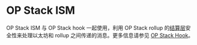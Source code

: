 # OP Stack ISM

OP Stack ISM 与 OP Stack hook 一起使用，利用 OP Stack rollup 的[结算层](https://stack.optimism.io/docs/understand/landscape/#execution)安全性来处理以太坊和 rollup 之间传递的消息。更多信息请参见 [OP Stack Hook](/docs/reference/hooks/op-stack.mdx)。
